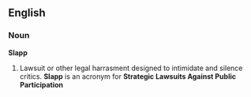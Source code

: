 ==English==
===Noun===
'''Slapp'''
#Lawsuit or other legal harrasment designed to intimidate and silence critics. '''Slapp''' is an acronym for '''Strategic Lawsuits Against Public Participation'''